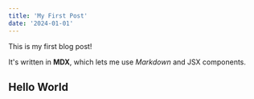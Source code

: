 ```yaml
---
title: 'My First Post'
date: '2024-01-01'
---
```


This is my first blog post!

It's written in **MDX**, which lets me use *Markdown* and JSX components.

## Hello World